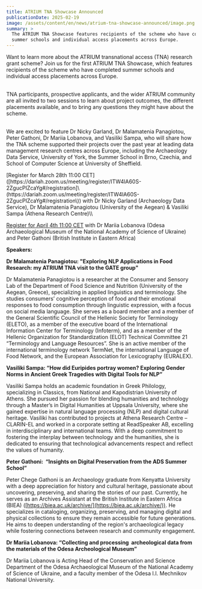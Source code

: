 ```yaml
---
title: ATRIUM TNA Showcase Announced
publicationDate: 2025-02-19
image: /assets/content/en/news/atrium-tna-showcase-announced/image.png
summary: >
  The ATRIUM TNA Showcase features recipients of the scheme who have completed
  summer schools and individual access placements across Europe.
---
```

<Figure src="/assets/content/en/news/atrium-tna-showcase-announced/tnashowcase.png" alignment="stretch">

</Figure>

Want to learn more about the ATRIUM transnational access (TNA) research grant scheme? Join us for the first ATRIUM TNA Showcase, which features recipients of the scheme who have completed summer schools and individual access placements across Europe.

\
TNA participants, prospective applicants, and the wider ATRIUM community are all invited to two sessions to learn about project outcomes, the different placements available, and to bring any questions they might have about the scheme. 

\
We are excited to feature Dr Nicky Garland, Dr Malamatenia Panagiotou, Peter Gathoni, Dr Mariia Lobanova, and Vasiliki Sampa, who will share how the TNA scheme supported their projects over the past year at leading data management research centres across Europe, including the Archaeology Data Service, University of York, the Summer School in Brno, Czechia, and School of Computer Science at University of Sheffield. 

<Link link={{"discriminant":"external"}}>[Register for March 28th 11:00 CET]([https://dariah.zoom.us/meeting/register/ITW4lA60S-2ZgucPIZcaYg#/registration]\(https://dariah.zoom.us/meeting/register/ITW4lA60S-2ZgucPIZcaYg#/registration\)) </Link>with Dr Nicky Garland (Archaeology Data Service), Dr Malamatenia Panagiotou (University of the Aegean) & Vasiliki Sampa (Athena Research Centre)\\

[Register for April 4th 11:00 CET]([https://dariah.zoom.us/meeting/register/EqDvyuj6T92FwioJcPrvgw#/registration]\(https://dariah.zoom.us/meeting/register/EqDvyuj6T92FwioJcPrvgw#/registration\)) with Dr Mariia Lobanova (Odesa Archaeological Museum of the National Academy of Science of Ukraine) and Peter Gathoni (British Institute in Eastern Africa)

**Speakers:**

<Thumbnail src="/assets/content/en/news/atrium-tna-showcase-announced/teniatna.jpeg">

</Thumbnail>

**Dr Malamatenia Panagiotou: "Exploring NLP Applications in Food Research: my ATRIUM TNA visit to the GATE group"**&#x20;

Dr Malamatenia Panagiotou is a researcher at the Consumer and Sensory Lab of the Department of Food Science and Nutrition (University of the Aegean, Greece), specializing in applied linguistics and terminology. She studies consumers’ cognitive perception of food and their emotional responses to food consumption through linguistic expression, with a focus on social media language. She serves as a board member and a member of the General Scientific Council of the Hellenic Society for Terminology (ELETO), as a member of the executive board of the International Information Center for Terminology (Infoterm), and as a member of the Hellenic Organization for Standardization (ELOT) Technical Committee 21 “Terminology and Language Resources”. She is an active member of the international terminology network TermNet, the international Language of Food Network, and the European Association for Lexicography (EURALEX).

<Thumbnail src="/assets/content/en/news/atrium-tna-showcase-announced/screenshot-2025-02-19-at-12.44.18.png">

</Thumbnail>

**Vasiliki Sampa: “How did Euripides portray women? Exploring Gender Norms in Ancient Greek Tragedies with Digital Tools for NLP”**

Vasiliki Sampa holds an academic foundation in Greek Philology, specializing in Classics, from National and Kapodistrian University of Athens. She pursued her passion for blending humanities and technology through a Master’s in Digital Humanities at Uppsala University, where she gained expertise in natural language processing (NLP) and digital cultural heritage. Vasiliki has contributed to projects at Athena Research Centre – CLARIN-EL and worked in a corporate setting at ReadSpeaker AB, excelling in interdisciplinary and international teams. With a deep commitment to fostering the interplay between technology and the humanities, she is dedicated to ensuring that technological advancements respect and reflect the values of humanity.

<Thumbnail src="/assets/content/en/news/atrium-tna-showcase-announced/peter-tna.png">

</Thumbnail>

**Peter Gathoni:  “Insights on Digital Preservation from the ADS Summer School”** 

Peter Chege Gathoni is an Archaeology graduate from Kenyatta University with a deep appreciation for history and cultural heritage, passionate about uncovering, preserving, and sharing the stories of our past. Currently, he serves as an Archives Assistant at the British Institute in Eastern Africa (BIEA) ([https://biea.ac.uk/archive/](https://biea.ac.uk/archive/)). He specializes in cataloging, organizing, preserving, and managing digital and physical collections to ensure they remain accessible for future generations. He aims to deepen understanding of the region's archaeological legacy while fostering connections between research and community engagement.

<Thumbnail src="/assets/content/en/news/atrium-tna-showcase-announced/mariia-tna.jpeg">

</Thumbnail>

**Dr Mariia Lobanova: “Collecting and processing  archeological data from the materials of the Odesa Archeological Museum”**

Dr Mariia Lobanova is Acting Head of the Conservation and Science Department of the Odesa Archaeological Museum of the National Academy of Science of Ukraine, and a faculty member of the Odesa I.I. Mechnikov National University.
